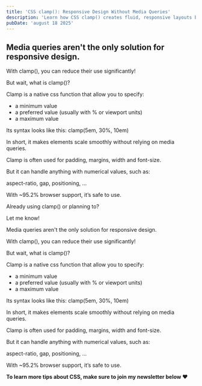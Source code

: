 ```yaml
---
title: 'CSS clamp(): Responsive Design Without Media Queries'
description: 'Learn how CSS clamp() creates fluid, responsive layouts by defining min, preferred, and max values—reducing media queries with 95% browser support.'
pubDate: 'august 18 2025'
---
```



<Picture
	src="/short/08-2025/fluid-css-clamp.jpeg"
	alt="Code example showing CSS clamp function for responsive font size"
	width="400"
	height="600"
	style="margin: 2em auto 1em auto; display: block; border: 4px solid var(--border)"
/>

## Media queries aren't the only solution for responsive design.

With clamp(), you can reduce their use significantly!

But wait, what is clamp()?

Clamp is a native css function that allow you to specify:

- a minimum value
- a preferred value (usually with % or viewport units)
- a maximum value

Its syntax looks like this: clamp(5em, 30%, 10em)

In short, it makes elements scale smoothly without relying on media queries.

Clamp is often used for padding, margins, width and font-size.

But it can handle anything with numerical values, such as:

aspect-ratio, gap, positioning, …

With ~95.2% browser support, it’s safe to use.

Already using clamp() or planning to?

Let me know!

Media queries aren't the only solution for responsive design.

With clamp(), you can reduce their use significantly!

But wait, what is clamp()?

Clamp is a native css function that allow you to specify:

- a minimum value
- a preferred value (usually with % or viewport units)
- a maximum value

Its syntax looks like this: clamp(5em, 30%, 10em)

In short, it makes elements scale smoothly without relying on media queries.

Clamp is often used for padding, margins, width and font-size.

But it can handle anything with numerical values, such as:

aspect-ratio, gap, positioning, …

With ~95.2% browser support, it’s safe to use.

**To learn more tips about CSS, make sure to join my newsletter below ❤️**
